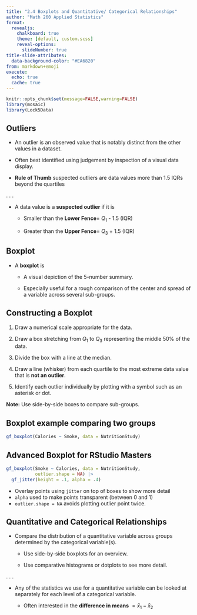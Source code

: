 ```yaml
---
title: "2.4 Boxplots and Quantitative/ Categorical Relationships"
author: "Math 260 Applied Statistics"
format:
  revealjs:
    chalkboard: true
    theme: [default, custom.scss]
    reveal-options:
      slideNumber: true
title-slide-attributes:
  data-background-color: "#EA6820"
from: markdown+emoji
execute:
  echo: true
  cache: true
---
```


```r
knitr::opts_chunk$set(message=FALSE,warning=FALSE)
library(mosaic)
library(Lock5Data)
```



## Outliers

* An outlier is an observed value that is notably distinct from the other values in a dataset.

* Often best identified using judgement by inspection of a visual data display.

* __Rule of Thumb__ suspected outliers are data values more than 1.5 IQRs beyond the quartiles

. . . 

* A data value is a __suspected outlier__ if it is

     + Smaller than the **Lower Fence**= $Q_1$ - 1.5 (IQR)
   
     + Greater than the **Upper Fence**= $Q_3$ + 1.5 (IQR)
     


## Boxplot

* A **boxplot** is 

    + A visual depiction of the 5-number summary.

    + Especially useful for a rough comparison of the center and spread of a variable across several sub-groups.


## Constructing a Boxplot 

1. Draw a numerical scale appropriate for the data.

2. Draw a box stretching from $Q_1$ to $Q_3$ representing the middle 50% of the data.

3. Divide the box with a line at the median.

4. Draw a line (whisker) from each quartile to the most extreme data value that is **not an outlier**.

5. Identify each outlier individually by plotting with a symbol such as an asterisk or dot.

**Note:** Use side-by-side boxes to compare sub-groups.



## Boxplot example comparing two groups

```r
gf_boxplot(Calories ~ Smoke, data = NutritionStudy)
```



## Advanced Boxplot for RStudio Masters 

```r
gf_boxplot(Smoke ~ Calories, data = NutritionStudy, 
           outlier.shape = NA) |>   
  gf_jitter(height = .1, alpha = .4) 
```
* Overlay points using `jitter` on top of boxes to show more detail
* `alpha` used to make points transparent (between 0 and 1)  
* `outlier.shape = NA` avoids plotting outlier point twice.



## Quantitative and Categorical Relationships

* Compare the distribution of a quantitative variable across groups determined by the categorical variable(s).

    + Use side-by-side boxplots for an overview.
   
    + Use comparative histograms or dotplots to see more detail.
    
. . . 

* Any of the statistics we use for a quantitative variable can be looked at separately for each level of a categorical variable.

    + Often interested in the **difference in means** $=\bar x_1- \bar x_2$
